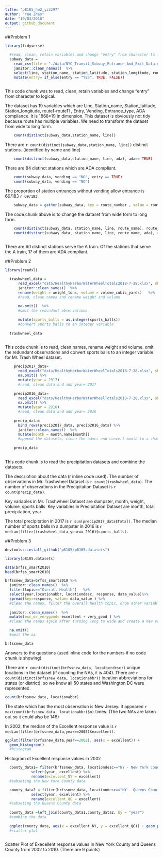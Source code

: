 ```yaml
---
title: "p8105_hw2_yz3297"
author: "Yue Zhao"
date: "10/03/2018"
output: github_document
---
```

##Problem 1
```r
library(tidyverse)

```

```r
  #read, clean, retain variables and change "entry" from character to logical
  subway_data = 
    read_csv(file = "./data/NYC_Transit_Subway_Entrance_And_Exit_Data.csv") %>%
    janitor::clean_names()  %>%
    select(line, station_name, station_latitude, station_longitude, route1:route11 , entry, vending, entrance_type, ada) %>%
    mutate(entry= if_else(entry == "YES", TRUE, FALSE))
    
``` 

This code chunk was to read, clean, retain variables and change "entry" from character to logical.

The dataset has 19 variables which are Line, Station_name, Station_latitude, Station_longitude, route1-route11 , Entry, Vending, Entrance_type, ADA compliance. 
It is 1868*19 in dimension. This dataset is obviously not tidy because route has multiple variables. We need to transform the dataset from wide to long form.


```r
    count(distinct(subway_data,station_name, line)) 
```

There are `r count(distinct(subway_data,station_name, line))` distinct stations. (identified by name and line)


```r
    count(distinct(subway_data,station_name, line, ada), ada== TRUE)
```  


There are 84 distinct stations which are ADA compliant.

```r
    count(subway_data, vending == "NO", entry == TRUE)
    count(subway_data, vending == "NO")

```   

The proportion of station entrances without vending allow entrance is 69/183 `r 69/183`.


```r
    subway_data = gather(subway_data, key = route_number , value = route_name, route1:route11)
```

The code chunk above is to change the dataset from wide form to long form. 


```r
    count(distinct(subway_data, station_name, line, route_name), route_name == "A")
    count(distinct(subway_data, station_name, line, route_name, ada), route_name == "A" , ada == TRUE)
    
```

There are 60 distinct stations serve the A train. Of the stations that serve the A train, 17 of them are ADA compliant. 


##Problem 2
```r
library(readxl)

  trashwheel_data = 
      read_excel("data/HealthyHarborWaterWheelTotals2018-7-28.xlsx", sheet = "Mr. Trash Wheel" , range = "A2:N337") %>%
      janitor::clean_names()  %>%
      rename(weight = weight_tons, volume = volume_cubic_yards)   %>%
      #read, clean names and rename weight and volume
      
      na.omit()  %>%
      #omit the redundant observations
    
      mutate(sports_balls = as.integer(sports_balls))
      #convert sports balls to an integer variable
  
  trashwheel_data
      
```

This code chunk is to read, clean names, rename weight and volume, omit the redundant observations and convert sports balls to an integer variable for Mr. Trash Wheel dataset. 


```r
    precip2017_data=
      read_excel("data/HealthyHarborWaterWheelTotals2018-7-28.xlsx", sheet = "2017 Precipitation" , range = "A2:B15") %>%
      na.omit() %>%
      mutate(year = 2017)
      #read, clean data and add year= 2017
      
    precip2016_data=  
      read_excel("data/HealthyHarborWaterWheelTotals2018-7-28.xlsx", sheet = "2016 Precipitation" , range = "A2:B15") %>%
      na.omit() %>% 
      mutate(year = 2016)
      #read, clean data and add year= 2016
      
    precip_data=
      bind_rows(precip2017_data, precip2016_data) %>%
      janitor::clean_names()  %>%
      mutate(month = month.name[month])
      #append the datasets, clean the names and convert month to a character variable
  
    precip_data
   
```

This code chunk is to read the precipitation datasets and combine the datasets. 


The description about the data (r inline code used): The number of observations in Mr. Trashwheel Dataset is `r count(trashwheel_data)`. The number of observations in the Precipitation Dataset is `r count(precip_data)`. 

Key variables in Mr. Trashwheel Dataset are dumpster, month, weight, volume, sports balls. Key variables in Precipitation Dataset are month, total precipitation, year. 

The total precipitation in 2017 is `r sum(precip2017_data$Total)`. The median number of sports balls in a dumpster in 2016 is `r median(filter(trashwheel_data,year== 2016)$sports_balls)`.


##Problem 3

```r
devtools::install_github("p8105/p8105.datasets")

library(p8105.datasets)

data(brfss_smart2010)
head(brfss_smart2010)

brfssnew_data=brfss_smart2010 %>%
  janitor::clean_names()  %>%
  filter(topic=="Overall Health")   %>%
  select(year,locationabbr, locationdesc, response, data_value)%>%
  spread(key=response, value= data_value ) %>%
  #clean the names, filter the overall health topic, drop other variables and turning data from long to wide
  
  janitor::clean_names()  %>%
  mutate(exc_or_verygood= excellent + very_good ) %>%
  #clean the names again after turning long to wide and create a new variable

  na.omit()
  #omit the na

brfssnew_data
```


Answers to the questions (used inline code for the numbers if no code chunk is showing)

There are `r count(distinct(brfssnew_data, locationdesc))` unique locations in the dataset (if counting the NAs, it is 404).  There are `r count(distinct(brfssnew_data, locationabbr))` location abbreviations for states (or district), so we know all 50 states and Washington DC were represented.  

```r
count(brfssnew_data, locationabbr)
```

The state which has the most observation is New Jersey. It appeared `r max(count(brfssnew_data, locationabbr)$n)` times. (The two NAs are taken out so it could also be 146)

In 2002, the median of the Excellent response value is `r median(filter(brfssnew_data,year==2002)$excellent)`.

```r
ggplot(filter(brfssnew_data,year==2002), aes(x = excellent)) + 
  geom_histogram()
  #histogram
```

Histogram of Excellent response values in 2002

```r
  county_data1= filter(brfssnew_data, locationdesc=="NY - New York County") %>%
            select(year, excellent) %>%
            rename(excellent_NY = excellent)
  #subseting the New York County data

  county_data2 = filter(brfssnew_data, locationdesc=="NY - Queens County")%>%
            select(year, excellent) %>%
            rename(excellent_QC = excellent)
  #subseting the Queens County data
  
  county_data =left_join(county_data1,county_data2, by = "year")
  #combine the data
       
  ggplot(county_data, aes(x = excellent_NY, y = excellent_QC)) + geom_point()
  #scatter plot
       
```

Scatter Plot of Execellent response values in New York County and Queens County from 2002 to 2010. (There are 9 points)











